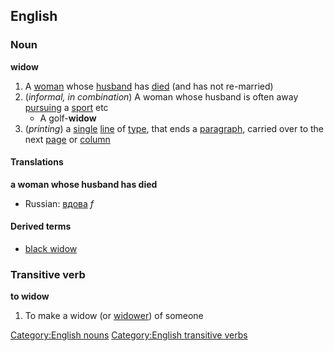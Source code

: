 ==English==
===Noun===
'''widow'''

#A [[woman]] whose [[husband]] has [[died]] (and has not re-married)
#(''informal, in combination'') A woman whose husband is often away [[pursuing]] a [[sport]] etc
#* A golf-'''widow'''
#(''printing'') a [[single]] [[line]] of [[type]], that ends a [[paragraph]], carried over to the next [[page]] or [[column]]

====Translations====
'''a woman whose husband has died'''
{{top}}
<!--Put translations for languages from A to I here-->
{{mid}}
<!--Put translations for languages from J to Z here-->
*Russian: [[вдова]] ''f''
{{bottom}}

====Derived terms====
*[[black widow]]

===Transitive verb===
'''to widow'''

#To make a widow (or [[widower]]) of someone

[[Category:English nouns]]
[[Category:English transitive verbs]]